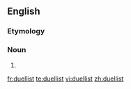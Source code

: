 ==English==

===Etymology===
{{suffix|en|duel|ist}}

===Noun===
{{en-noun}}

# {{alternative form of|duelist|lang=en}}

[[fr:duellist]]
[[te:duellist]]
[[vi:duellist]]
[[zh:duellist]]
